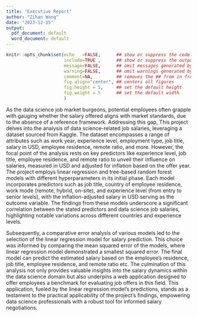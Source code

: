 ```yaml
---
title: "Executive Report"
author: "Zihan Wang"
date: "2023-12-15"
output:
  pdf_document: default
  word_document: default
---
```


```r
knitr::opts_chunk$set(echo   =FALSE,      ## show or suppress the code
                      include=TRUE ,      ## show or suppress the output
                      message=FALSE,      ## omit messages generated by code
                      warning=FALSE,      ## omit warnings generated by code
                      comment=NA,         ## removes the ## from in front of outputs
                      fig.align="center", ## centers all figures
                      fig.height = 5,     ## set the default height
                      fig.weight = 5      ## set the default width
                      )
```


As the data science job market burgeons, potential employees often grapple with gauging whether the salary offered aligns with market standards, due to the absence of a reference framework. Addressing this gap, This project delves into the analysis of data science-related job salaries, leveraging a dataset sourced from Kaggle. The dataset encompasses a range of attributes such as work year, experience level, employment type, job title, salary in USD, employee residence, remote ratio, and more. However, the focal point of the analysis rests on key predictors like experience level, job title, employee residence, and remote ratio to unveil their influence on salaries, measured in USD and adjusted for inflation based on the offer year.  The project employs linear regression and tree-based random forest models with different hyperparameters in its initial phase. Each model incorporates predictors such as job title, country of employee residence, work mode (remote, hybrid, on-site), and experience level (from entry to senior levels), with the inflation-adjusted salary in USD serving as the outcome variable. The findings from these models underscore a significant correlation between the stated predictors and data science job salaries, highlighting notable variations across different countries and experience levels. 

Subsequently, a comparative error analysis of various models led to the selection of the linear regression model for salary prediction. This choice was informed by comparing the mean squared error of the models, where linear regression model demonstrated a smallest squared error. The final model can predict the estimated salary based on the employee's residence, job title, employee residence, and remote ratio etc. The culmination of this analysis not only provides valuable insights into the salary dynamics within the data science domain but also underpins a web application designed to offer employees a benchmark for evaluating job offers in this field. This application, fueled by the linear regression model's predictions, stands as a testament to the practical applicability of the project's findings, empowering data science professionals with a robust tool for informed salary negotiations.